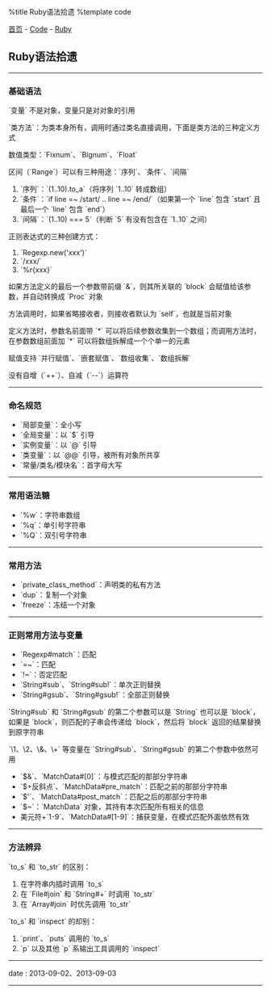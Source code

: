 %title Ruby语法拾遗
%template code

[[../../index|首页]] - [[../index|Code]] - [[index|Ruby]]
==Ruby语法拾遗==
----
===基础语法===

`变量` 不是对象，变量只是对对象的引用

`类方法`：为类本身所有，调用时通过类名直接调用，下面是类方法的三种定义方式
{{{class="brush: ruby"
class ClassName
  def ClassName.class_func1
    '类方法1'
  end

  def self.class_func2
    '类方法2'
  end

  class <<self
    def class_func3
      '类方法3'
    end
  end
end
}}}

数值类型：`Fixnum`、`Bignum`、`Float`

区间（`Range`）可以有三种用途：`序列`、`条件`、`间隔`
# `序列`：`(1..10).to_a`（将序列 `1..10` 转成数组）
# `条件`：`if line =~ /start/ .. line =~ /end/`（如果第一个 `line` 包含 `start` 且最后一个 `line` 包含 `end`）
# `间隔`：`(1..10) === 5`（判断 `5` 有没有包含在 `1..10` 之间）

正则表达式的三种创建方式：
# `Regexp.new('xxx')`
# `/xxx/`
# `%r{xxx}`

如果方法定义的最后一个参数带前缀 `&`，则其所关联的 `block` 会赋值给该参数，并自动转换成 `Proc` 对象

方法调用时，如果省略接收者，则接收者默认为 `self`，也就是当前对象

定义方法时，参数名前面带 `*` 可以将后续参数收集到一个数组；而调用方法时，在参数数组前面加 `*` 可以将数组拆解成一个个单一的元素

赋值支持 `并行赋值`、`嵌套赋值`、`数组收集`、`数组拆解`

没有自增（`++`）、自减（`--`）运算符
----
===命名规范===

* `局部变量`：全小写
* `全局变量`：以 `$` 引导
* `实例变量`：以 `@` 引导
* `类变量`：以 `@@` 引导，被所有对象所共享
* `常量/类名/模块名`：首字母大写
----
===常用语法糖===

* `%w`：字符串数组
* `%q`：单引号字符串
* `%Q`：双引号字符串
----
===常用方法===

* `private_class_method`：声明类的私有方法
* `dup`：复制一个对象
* `freeze`：冻结一个对象
----
===正则常用方法与变量===

* `Regexp#match`：匹配
* `=~`：匹配
* `!~`：否定匹配
* `String#sub`、`String#sub!`：单次正则替换
* `String#gsub`、`String#gsub!`：全部正则替换
`String#sub` 和 `String#gsub` 的第二个参数可以是 `String` 也可以是 `block`，如果是 `block`，则匹配的子串会传递给 `block`，然后将 `block` 返回的结果替换到原字符串

`\1、\2、\&、\+` 等变量在 `String#sub`、`String#gsub` 的第二个参数中依然可用

* `$&`、`MatchData#[0]`：与模式匹配的那部分字符串
* `$+反斜点`、`MatchData#pre_match`：匹配之前的那部分字符串
* `$'`、`MatchData#post_match`：匹配之后的那部分字符串
* `$~`：`MatchData` 对象，其持有本次匹配所有相关的信息
* 美元符+`1-9`、`MatchData#[1-9]`：捕获变量，在模式匹配外面依然有效
----
===方法辨异===

`to_s` 和 `to_str` 的区别：
# 在字符串内插时调用 `to_s`
# 在 `File#join` 和 `String#+` 时调用 `to_str`
# 在 `Array#join` 时优先调用 `to_str`

`to_s` 和 `inspect` 的却别：
# `print`、`puts` 调用的 `to_s`
# `p` 以及其他 `p` 系输出工具调用的 `inspect`
----
<red>date</red> : 2013-09-02、2013-09-03
----
